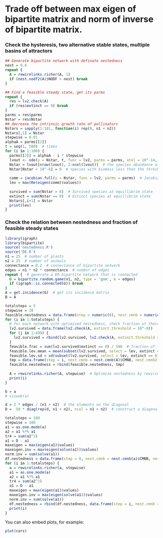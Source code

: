 Trade off between max eigen of bipartite matrix and norm of inverse of bipartite matrix.
========================================================

### Check the hysteresis, two alternative stable states, multiple basins of attractors
```r
## Generate bipartite network with definate nestedness
nest = 0.6
repeat {
  A = rewirelinks.richer(A, 1)
  if (nest.nodf2(A)$NODF > nest) break
}

## Find a feasible steady state, get its parms
repeat {
  res = lv2.check(A)
  if (res$extinct == 0) break
}
parms = res$parms
Nstar = res$Nstar
## decrease the intrinsic growth rate of pollinators
Nstars = sapply(1:101, function(i) rep(0, n1 + n2))
Nstars[,1] = Nstar
stepwise = 0.01
alphaA = parms[[2]]
t = seq(1, 500)  # times
for (i in 1:100) {
  parms[[2]] = alphaA - i * stepwise
  lvout <- ode(y = Nstar, t, func = lv2, parms = parms, atol = 10^-14, rtol = 10^-12)  # 
  Nstar = lvout[nrow(lvout), 2:ncol(lvout)]  # the species abundance at steady state
  Nstar[Nstar < 10^-8] = 0  # species with biomass less than the threshold is considered to be extinct
  
  comm = jacobian.full(y = Nstar, func = lv2, parms = parms)  # Jacobian matrix in equilibrium
  lev = max(Re(eigen(comm)$values))
  
  survived = sum(Nstar > 0)  # Survived species at equillibrim state
  extinct = sum(Nstar == 0)  # Extinct species at equillibrim state
  Nstars[,i+1] = Nstar
  print(lev)
}
```


### Check the relation between nestedness and fraction of feasible steady states
```r
library(igraph)
library(bipartite)
source('nestedness.R')
source('DE.R')
n1 = 25  # number of plants
n2 = 25  # number of animals
connectance = 0.2  # connectance of bipartite network
edges = n1 * n2 * connectance  # number of edges
repeat {  # generate a ER bipartite network that is connected
  G = bipartite.random.game(n1, n2, type = 'gnm', m = edges)
  if (igraph::is.connected(G)) break
}
A = get.incidence(G)  # get its incidence matrix
B = A

totalsteps = 5
stepwise = 20
feasible.nestedness = data.frame(step = numeric(0), nest.cmnb = numeric(0), nest.cmnb2 = numeric(0), nest.nodf = numeric(0), nest.nodf2 = numeric(0), feasible.frac = numeric(0), feasible.lev.mean = numeric(0), feasible.lev.sd = numeric(0))
for (i in 1:totalsteps) {  
  # for each network with optimized nestedness, check fraction of their feasible steady states
  lv2.survived = data.frame(lv2.check(A, extinct.threshold = 10^-8))
  for (j in 1:499) {  
    lv2.survived = rbind(lv2.survived, lv2.check(A, extinct.threshold = 10^-8))
  }
  feasible.frac = sum(lv2.survived$extinct == 0) / 500  # fraction of feasible solution
  feasible.lev.mean = mean(subset(lv2.survived, select = lev, extinct == 0)$lev)  # LEV of feasible states
  feasible.lev.sd = sd(subset(lv2.survived, select = lev, extinct == 0)$lev)
  tmp = data.frame(step = i, nest.cmnb = nest.cmnb(A)$CMNB, nest.cmnb2 = nest.cmnb2(A)$CMNB, nest.nodf = nest.nodf(A)$NODF, nest.nodf2 = nest.nodf2(A)$NODF, feasible.frac = feasible.frac, feasible.lev.mean = feasible.lev.mean, feasible.lev.sd = feasible.lev.sd)
  feasible.nestedness = rbind(feasible.nestedness, tmp)
  
  A = rewirelinks.richer(A, stepwise)  # Optimize nestedness by rewiring links between species
  print(i)
}

```

```r
b = a
# visweb(a)

d = 2 * edges / (n1 + n2)  # the elements on the diagonal
D =  50 * diag(rep(d, n1 + n2), ncol = n1 + n2)  # construct a diagonal matrix

totalsteps = 100
stepwise = 100
a1 = as.one.mode(a)
a2 = a1 %*% a1
tr4 = sum(a2^2)
a1 = D - a1
maxeigen = max(eigen(a1)$values)
maxeigen.inv = max(eigen(solve(a1))$values)
norm.inv = sum(solve(a1))
df.nestedness = data.frame(step = 0, nest.cmnb = nest.cmnb(a)$CMNB, nest.cmnb2 = nest.cmnb2(a)$CMNB, nest.nodf = nest.nodf(a)$NODF, nest.nodf2 = nest.nodf2(a)$NODF, maxeigen = maxeigen, norm.inv = norm.inv, tr4 = tr4, maxeigen.inv = maxeigen.inv, lv2.check(a))
for (i in 1:totalsteps) {
  a = rewirelinks.richer(a, stepwise)
  a1 = as.one.mode(a)
  a2 = a1 %*% a1
  tr4 = sum(a2^2)
  a1 = D - a1
  maxeigen = max(eigen(a1)$values)
  maxeigen.inv = max(eigen(solve(a1))$values)
  norm.inv = sum(solve(a1))
  df.nestedness = rbind(df.nestedness, data.frame(step = i, nest.cmnb = nest.cmnb(a)$CMNB, nest.cmnb2 = nest.cmnb2(a)$CMNB, nest.nodf = nest.nodf(a)$NODF, nest.nodf2 = nest.nodf2(a)$NODF, maxeigen = maxeigen, norm.inv = norm.inv, tr4 = tr4, maxeigen.inv = maxeigen.inv, lv2.check(a)))
  print(i)
}


```


You can also embed plots, for example:

```r
plot(cars)
```

